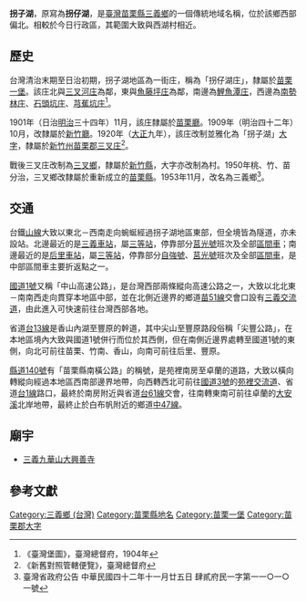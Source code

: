 {{noteTA　
|1 = zh-cn:庄; zh-hk:庄; zh-tw:庄;
}}
'''拐子湖'''，原寫為'''拐仔湖'''，是[[臺灣|臺灣]][[苗栗縣|苗栗縣]][[三義鄉_(台灣)|三義鄉]]的一個傳統地域名稱，位於該鄉西部偏北。相較於今日行政區，其範圍大致與西湖村相近。

==歷史==
台灣清治末期至日治初期，拐子湖地區為一街庄，稱為「拐仔湖庄」，隸屬於[[苗栗一堡|苗栗一堡]]。該庄北與[[三叉河庄|三叉河庄]]為鄰，東與[[魚藤坪庄|魚藤坪庄]]為鄰，南邊為[[鯉魚潭庄|鯉魚潭庄]]，西邊為[[南勢林庄|南勢林庄]]、[[石頭坑_(苗栗縣)|石頭坑庄]]、[[芎蕉坑庄|芎蕉坑庄]]<ref>《臺灣堡圖》，臺灣總督府，1904年</ref>。

1901年（日治[[明治|明治]]三十四年）11月，該庄隸屬於[[苗栗廳|苗栗廳]]。1909年（明治四十二年）10月，改隸屬於[[新竹廳|新竹廳]]。1920年（[[大正|大正]]九年），該庄改制並雅化為「拐子湖」[[大字|大字]]，隸屬於[[新竹州|新竹州]][[苗栗郡|苗栗郡]][[三叉庄|三叉庄]]<ref>《新舊對照管轄便覽》，臺灣總督府</ref>。

戰後三叉庄改制為[[三義鄉_(台灣)|三叉鄉]]，隸屬於[[新竹縣|新竹縣]]，大字亦改制為村。1950年桃、竹、苗分治，三叉鄉改隸屬於重新成立的[[苗栗縣|苗栗縣]]。1953年11月，改名為三義鄉<ref>臺灣省政府公告 中華民國四十二年十一月廿五日 肆貳府民一字第一一○一○一號</ref>。

==交通==
台鐵[[臺中線|山線]]大致以東北－西南走向蜿蜒經過拐子湖地區東部，但全境皆為隧道，亦未設站。北邊最近的是[[三義車站|三義車站]]，屬[[三等站_(台鐵)|三等站]]，停靠部分[[莒光號|莒光號]]班次及全部[[台鐵區間車|區間車]]；南邊最近的是[[后里車站|后里車站]]，屬[[三等站_(台鐵)|三等站]]，停靠部分[[自強號|自強號]]、[[莒光號|莒光號]]班次及全部[[台鐵區間車|區間車]]，是中部區間車主要折返點之一。

[[中山高速公路|國道1號]]又稱「中山高速公路」，是台灣西部兩條縱向高速公路之一，大致以北北東－南南西走向貫穿本地區中部，並在北側近邊界的鄉道[[苗51線|苗51線]]交會口設有[[三義交流道|三義交流道]]，由此進入可快速前往台灣西部各地。

省道[[台13線|台13線]]是香山內湖至豐原的幹道，其中尖山至豐原路段俗稱「尖豐公路」，在本地區境內大致與國道1號併行而位於其西側，但在南側近邊界處轉至國道1號的東側，向北可前往苗栗、竹南、香山，向南可前往后里、豐原。

[[縣道140號|縣道140號]]有「苗栗縣南橫公路」的稱號，是苑裡南房至卓蘭的道路，大致以橫向轉縱向經過本地區西南部邊界地帶，向西轉西北可前往[[福爾摩沙高速公路|國道3號]]的[[苑裡交流道|苑裡交流道]]、省道[[台1線|台1線]]路口，最終於南房附近與省道[[台61線|台61線]]交會，往南轉東南可前往卓蘭的[[大安溪|大安溪]]北岸地帶，最終止於白布帆附近的鄉道[[中47線|中47線]]。

==廟宇==
*[[三義九華山大興善寺|三義九華山大興善寺]]

==參考文獻==
{{reflist}}

{{苗栗郡}}

[[Category:三義鄉_(台灣)|Category:三義鄉 (台灣)]]
[[Category:苗栗縣地名|Category:苗栗縣地名]]
[[Category:苗栗一堡|Category:苗栗一堡]]
[[Category:苗栗郡大字|Category:苗栗郡大字]]
